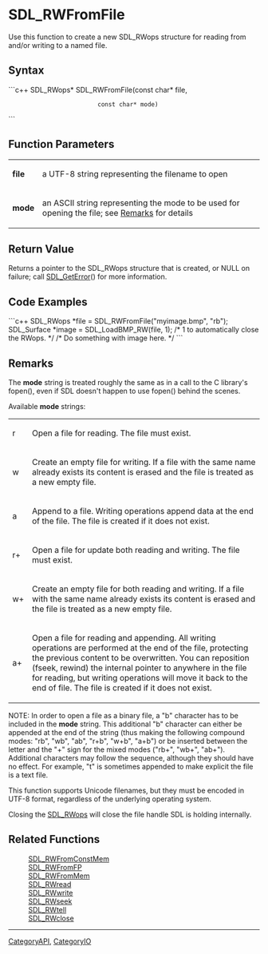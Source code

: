 <!-- pragma section-numbers off -->
<!-- pragma disable-camelcase -->

= SDL_RWFromFile =
Use this function to create a new SDL_RWops structure for reading from and/or writing to a named file.


== Syntax ==
```c++
SDL_RWops* SDL_RWFromFile(const char* file,
                          const char* mode)
```

== Function Parameters ==
{|
|'''file'''
|a UTF-8 string representing the filename to open
|-
|'''mode'''
|an ASCII string representing the mode to be used for opening the file; see [[#Remarks|Remarks]] for details
|}

== Return Value ==
Returns a pointer to the SDL_RWops structure that is created, or NULL on failure; call [[SDL_GetError]]() for more information.

== Code Examples ==
```c++
SDL_RWops *file = SDL_RWFromFile("myimage.bmp", "rb");
SDL_Surface *image = SDL_LoadBMP_RW(file, 1); /* 1 to automatically close the RWops. */
/* Do something with image here. */
```

== Remarks ==
The '''mode''' string is treated roughly the same as in a call to the C library's fopen(), even if SDL doesn't happen to use fopen() behind the scenes.

Available '''mode''' strings:
{|
|r
|Open a file for reading. The file must exist.
|-
|w
|Create an empty file for writing. If a file with the same name already exists its content is erased and the file is treated as a new empty file.
|-
|a
|Append to a file. Writing operations append data at the end of the file. The file is created if it does not exist.
|-
|r+
|Open a file for update both reading and writing. The file must exist.
|-
|w+
|Create an empty file for both reading and writing. If a file with the same name already exists its content is erased and the file is treated as a new empty file.
|-
|a+
|Open a file for reading and appending. All writing operations are performed at the end of the file, protecting the previous content to be overwritten. You can reposition (fseek, rewind) the internal pointer to anywhere in the file for reading, but writing operations will move it back to the end of file. The file is created if it does not exist.
|}

NOTE: In order to open a file as a binary file, a "b" character has to be included in the '''mode''' string. This additional "b" character can either be appended at the end of the string (thus making the following compound modes: "rb", "wb", "ab", "r+b", "w+b", "a+b") or be inserted between the letter and the "+" sign for the mixed modes ("rb+", "wb+", "ab+"). Additional characters may follow the sequence, although they should have no effect. For example, "t" is sometimes appended to make explicit the file is a text file.

This function supports Unicode filenames, but they must be encoded in UTF-8 format, regardless of the underlying operating system.

Closing the [[SDL_RWops]] will close the file handle SDL is holding internally.

== Related Functions ==
:[[SDL_RWFromConstMem]]
:[[SDL_RWFromFP]]
:[[SDL_RWFromMem]]
:[[SDL_RWread]]
:[[SDL_RWwrite]]
:[[SDL_RWseek]]
:[[SDL_RWtell]]
:[[SDL_RWclose]]

----
[[CategoryAPI]], [[CategoryIO]]
